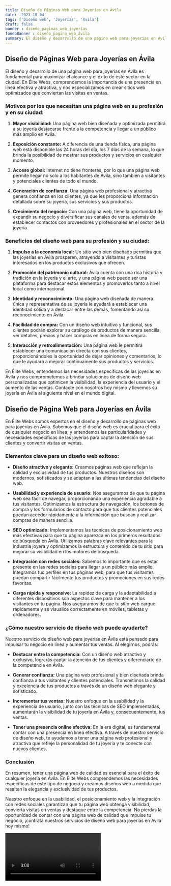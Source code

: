 ```yaml
---
title: Diseño de Páginas Web para Joyerías en Ávila
date: '2023-10-04'
tags: ['Diseño web', 'Joyerías', 'Ávila']
draft: false
banner : diseño_paginas_web_joyerías
fondoBanner : diseño_pagina_web_ávila
summary: El diseño y desarrollo de una página web para joyerías en Ávila es fundamental para maximizar el alcance y el éxito de este sector en la ciudad. En Élite Webs, comprendemos la importancia de una presencia en línea efectiva y atractiva, y nos especializamos en crear sitios web optimizados que conviertan las visitas en ventas. 
---
```


## Diseño de Páginas Web para Joyerías en Ávila

El diseño y desarrollo de una página web para joyerías en Ávila es fundamental para maximizar el alcance y el éxito de este sector en la ciudad. En Élite Webs, comprendemos la importancia de una presencia en línea efectiva y atractiva, y nos especializamos en crear sitios web optimizados que conviertan las visitas en ventas. 

### Motivos por los que necesitan una página web en su profesión y en su ciudad:

1. **Mayor visibilidad:** Una página web bien diseñada y optimizada permitirá a su joyería destacarse frente a la competencia y llegar a un público más amplio en Ávila.

2. **Exposición constante:** A diferencia de una tienda física, una página web está disponible las 24 horas del día, los 7 días de la semana, lo que brinda la posibilidad de mostrar sus productos y servicios en cualquier momento.

3. **Acceso global:** Internet no tiene fronteras, por lo que una página web permite llegar no solo a los habitantes de Ávila, sino también a visitantes y potenciales clientes de todo el mundo.

4. **Generación de confianza:** Una página web profesional y atractiva genera confianza en los clientes, ya que les proporciona información detallada sobre su joyería, sus servicios y sus productos.

5. **Crecimiento del negocio:** Con una página web, tiene la oportunidad de expandir su negocio y diversificar sus canales de venta, además de establecer contactos con proveedores y profesionales en el sector de la joyería.

### Beneficios del diseño web para su profesión y su ciudad:

1. **Impulso a la economía local:** Un sitio web bien diseñado permitirá que las joyerías en Ávila prosperen, atrayendo a visitantes y turistas interesados en los productos exclusivos que ofrecen.

2. **Promoción del patrimonio cultural:** Ávila cuenta con una rica historia y tradición en la joyería y el arte, y una página web puede ser una plataforma para destacar estos elementos y promoverlos tanto a nivel local como internacional.

3. **Identidad y reconocimiento:** Una página web diseñada de manera única y representativa de su joyería le ayudará a establecer una identidad sólida y a destacar entre las demás, fomentando así su reconocimiento en Ávila.

4. **Facilidad de compra:** Con un diseño web intuitivo y funcional, sus clientes podrán explorar su catálogo de productos de manera sencilla, ver detalles, precios y hacer compras en línea de forma segura.

5. **Interacción y retroalimentación:** Una página web le permitirá establecer una comunicación directa con sus clientes, proporcionándoles la oportunidad de dejar opiniones y comentarios, lo que le ayudará a mejorar continuamente sus productos y servicios.

En Élite Webs, entendemos las necesidades específicas de las joyerías en Ávila y nos comprometemos a brindar soluciones de diseño web personalizadas que optimicen la visibilidad, la experiencia del usuario y el aumento de las ventas. Contacte con nosotros hoy mismo y llevemos su joyería en Ávila al siguiente nivel en el mundo digital.

<GifSeo />

<Cta />

## Diseño de Página Web para Joyerías en Ávila

En Élite Webs somos expertos en el diseño y desarrollo de páginas web para joyerías en Ávila. Sabemos que el diseño web es crucial para el éxito de cualquier negocio en línea, y entendemos las particularidades y necesidades específicas de las joyerías para captar la atención de sus clientes y convertir visitas en ventas.

### Elementos clave para un diseño web exitoso:

- **Diseño atractivo y elegante:** Creamos páginas web que reflejan la calidad y exclusividad de tus productos. Nuestros diseños son modernos, sofisticados y se adaptan a las últimas tendencias del diseño web.

- **Usabilidad y experiencia de usuario:** Nos aseguramos de que tu página web sea fácil de navegar, proporcionando una experiencia agradable a tus visitantes. Optimizamos la estructura de navegación, los botones de compra y los formularios de contacto para que tus clientes potenciales puedan acceder rápidamente a la información que buscan y realizar compras de manera sencilla.

- **SEO optimizado:** Implementamos las técnicas de posicionamiento web más efectivas para que tu página aparezca en los primeros resultados de búsqueda en Ávila. Utilizamos palabras clave relevantes para la industria joyera y optimizamos la estructura y contenido de tu sitio para mejorar su visibilidad en los motores de búsqueda.

- **Integración con redes sociales:** Sabemos lo importante que es estar presente en las redes sociales para llegar a un público más amplio. Integramos tus perfiles en tus páginas web, para que tus visitantes puedan compartir fácilmente tus productos y promociones en sus redes favoritas.

- **Carga rápida y responsive:** La rapidez de carga y la adaptabilidad a diferentes dispositivos son aspectos clave para mantener a los visitantes en tu página. Nos aseguramos de que tu sitio web cargue rápidamente y se visualice correctamente en móviles, tabletas y ordenadores.

### ¿Cómo nuestro servicio de diseño web puede ayudarte?

Nuestro servicio de diseño web para joyerías en Ávila está pensado para impulsar tu negocio en línea y aumentar tus ventas. Al elegirnos, podrás:

- **Destacar entre la competencia:** Con un diseño web atractivo y exclusivo, lograrás captar la atención de tus clientes y diferenciarte de la competencia en Ávila.

- **Generar confianza:** Una página web profesional y bien diseñada brinda confianza a tus visitantes y clientes potenciales. Transmitimos la calidad y excelencia de tus productos a través de un diseño web elegante y sofisticado.

- **Incrementar tus ventas:** Nuestro enfoque en la usabilidad y la experiencia de usuario, junto con las técnicas de SEO implementadas, aumentarán la visibilidad de tu joyería en Ávila y, consecuentemente, tus ventas.

- **Tener una presencia online efectiva:** En la era digital, es fundamental contar con una presencia en línea efectiva. A través de nuestro servicio de diseño web, te ayudamos a tener una página web profesional y atractiva que refleje la personalidad de tu joyería y te conecte con nuevos clientes.

### Conclusión

En resumen, tener una página web de calidad es esencial para el éxito de cualquier joyería en Ávila. En Élite Webs comprendemos las necesidades específicas de este tipo de negocio y creamos diseños web a medida que resaltan la elegancia y exclusividad de tus productos.

Nuestro enfoque en la usabilidad, el posicionamiento web y la integración con redes sociales garantizan que tu página web obtenga visibilidad, convierta visitas en ventas y destaque entre la competencia. No pierdas la oportunidad de contar con una página web de calidad que impulse tu negocio, ¡contrata nuestros servicios de diseño web para joyerías en Ávila hoy mismo!

<Video />

<CtaBot job='Joyerías' city='Ávila'/>

<Gmaps query='Ávila+españa+maps' />